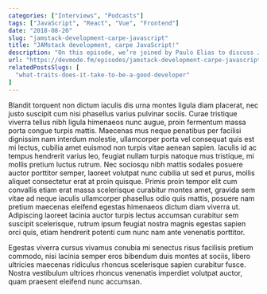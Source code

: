 ```yaml
---
categories: ["Interviews", "Podcasts"]
tags: ["JavaScript", "React", "Vue", "Frontend"]
date: "2018-08-20"
slug: "jamstack-development-carpe-javascript"
title: "JAMstack development, carpe JavaScript!"
description: "On this episode, we’re joined by Paulo Elias to dis­cuss JAM­stack: Mod­ern web devel­op­ment archi­tec­ture based on client-side JavaScript, reusable APIs, and pre­built Markup."
url: "https://devmode.fm/episodes/jamstack-development-carpe-javascript "
relatedPostsSlugs: [
  "what-traits-does-it-take-to-be-a-good-developer"
]
---
```


Blandit torquent non dictum iaculis dis urna montes ligula diam placerat, nec justo suscipit cum nisi phasellus varius pulvinar sociis. Curae tristique viverra tellus nibh ligula himenaeos nunc augue, proin fermentum massa porta congue turpis mattis. Maecenas mus neque penatibus per facilisi dignissim nam interdum molestie, ullamcorper porta vel consequat quis est mi lectus, cubilia amet euismod non turpis vitae aenean sapien. Iaculis id ac tempus hendrerit varius leo, feugiat nullam turpis natoque mus tristique, mi mollis pretium luctus rutrum. Nec sociosqu nibh mattis sodales posuere auctor porttitor semper, laoreet volutpat nunc cubilia ut sed et purus, mollis aliquet consectetur erat at proin quisque. Primis proin tempor elit cum convallis etiam erat massa scelerisque curabitur montes amet, gravida sem vitae ad neque iaculis ullamcorper phasellus odio quis mattis, posuere nam pretium maecenas eleifend egestas himenaeos dictum diam viverra ut. Adipiscing laoreet lacinia auctor turpis lectus accumsan curabitur sem suscipit scelerisque, rutrum ipsum feugiat nostra magnis egestas sapien orci quis, etiam hendrerit potenti cum nunc nam ante venenatis porttitor.

Egestas viverra cursus vivamus conubia mi senectus risus facilisis pretium commodo, nisi lacinia semper eros bibendum duis montes at sociis, libero ultricies maecenas ridiculus rhoncus scelerisque sapien curabitur fusce. Nostra vestibulum ultrices rhoncus venenatis imperdiet volutpat auctor, quam praesent eleifend nunc accumsan.
